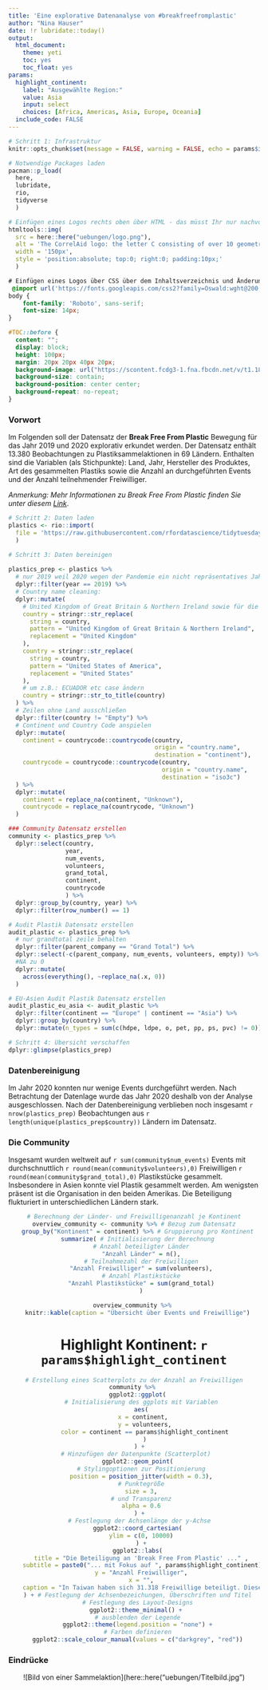 ```yaml
---
title: 'Eine explorative Datenanalyse von #breakfreefromplastic'
author: "Nina Hauser"
date: !r lubridate::today()
output:
  html_document:
    theme: yeti
    toc: yes
    toc_float: yes
params:
  highlight_continent: 
    label: "Ausgewählte Region:"
    value: Asia
    input: select
    choices: [Africa, Americas, Asia, Europe, Oceania]
  include_code: FALSE
---
```


```r
# Schritt 1: Infrastruktur
knitr::opts_chunk$set(message = FALSE, warning = FALSE, echo = params$include_code)

# Notwendige Packages laden
pacman::p_load(
  here,
  lubridate,
  rio,
  tidyverse
  )
```

```r
# Einfügen eines Logos rechts oben über HTML - das müsst Ihr nur nachvollziehen und gg. gegen Euer Logo austauschen
htmltools::img(
  src = here::here("uebungen/logo.png"), 
  alt = 'The CorrelAid logo: the letter C consisting of over 10 geometric shapes in various shades of green and blue. Below the C, the caption says "CorrelAid" and on a new line "Good causes. Better Effects"', 
  width = '150px',
  style = 'position:absolute; top:0; right:0; padding:10px;'
  )
```
```css
# Einfügen eines Logos über CSS über dem Inhaltsverzeichnis und Änderung der Schriftart und -Größe - das müsst Ihr nur nachvollziehen und gg. gegen Euer Logo austauschen
 @import url('https://fonts.googleapis.com/css2?family=Oswald:wght@200;300;400;500;600;700&family=Roboto:ital,wght@0,100;0,300;0,400;0,500;0,700;0,900;1,100;1,300;1,400;1,500;1,700;1,900&display=swap');
body {
    font-family: 'Roboto', sans-serif;
    font-size: 14px;
}

#TOC::before {
  content: "";
  display: block;
  height: 100px;
  margin: 20px 20px 40px 20px;
  background-image: url("https://scontent.fcdg3-1.fna.fbcdn.net/v/t1.18169-9/20031676_520821741582625_1836577132858524693_n.jpg?_nc_cat=111&ccb=1-5&_nc_sid=09cbfe&_nc_ohc=fLcn5Y3YSR8AX-n5WNi&_nc_ht=scontent.fcdg3-1.fna&oh=183ff5078679b802f68e62b1fb4cf165&oe=61BDDC60");
  background-size: contain;
  background-position: center center;
  background-repeat: no-repeat;
}
```

\newpage

### Vorwort  
Im Folgenden soll der Datensatz der **Break Free From Plastic** Bewegung für das Jahr 2019 und 2020 explorativ erkundet werden. Der Datensatz enthält 13.380 Beobachtungen zu Plastiksammelaktionen in 69 Ländern. Enthalten sind die Variablen  (als Stichpunkte): Land, Jahr, Hersteller des Produktes, Art des gesammelten Plastiks sowie die Anzahl an durchgeführten Events und der Anzahl teilnehmender Freiwilliger.

*Anmerkung: Mehr Informationen zu Break Free From Plastic finden Sie unter diesem [Link](https://www.breakfreefromplastic.org/)*.
\newpage

```r
# Schritt 2: Daten laden
plastics <- rio::import(
  file = 'https://raw.githubusercontent.com/rfordatascience/tidytuesday/master/data/2021/2021-01-26/plastics.csv'
  )
```

```r
# Schritt 3: Daten bereinigen
 
plastics_prep <- plastics %>%
  # nur 2019 weil 2020 wegen der Pandemie ein nicht repräsentatives Jahr ist
  dplyr::filter(year == 2019) %>%
  # Country name cleaning:
  dplyr::mutate(
    # United Kingdom of Great Britain & Northern Ireland sowie für die USA
    country = stringr::str_replace(
      string = country,
      pattern = "United Kingdom of Great Britain & Northern Ireland",
      replacement = "United Kingdom"
    ),
    country = stringr::str_replace(
      string = country,
      pattern = "United States of America",
      replacement = "United States"
    ),
    # um z.B.: ECUADOR etc case ändern
    country = stringr::str_to_title(country)
  ) %>%
  # Zeilen ohne Land ausschließen
  dplyr::filter(country != "Empty") %>%
  # Continent und Country Code anspielen
  dplyr::mutate(
    continent = countrycode::countrycode(country,
                                         origin = "country.name",
                                         destination = "continent"),
    countrycode = countrycode::countrycode(country,
                                           origin = "country.name",
                                           destination = "iso3c")
  ) %>%
  dplyr::mutate(
    continent = replace_na(continent, "Unknown"),
    countrycode = replace_na(countrycode, "Unknown")
  )

### Community Datensatz erstellen
community <- plastics_prep %>%
  dplyr::select(country, 
                year, 
                num_events, 
                volunteers,
                grand_total, 
                continent, 
                countrycode
                ) %>%
  dplyr::group_by(country, year) %>%
  dplyr::filter(row_number() == 1)

# Audit Plastik Datensatz erstellen
audit_plastic <- plastics_prep %>%
  # nur grandtotal zeile behalten
  dplyr::filter(parent_company == "Grand Total") %>%
  dplyr::select(-c(parent_company, num_events, volunteers, empty)) %>%
  #NA zu 0
  dplyr::mutate(
    across(everything(), ~replace_na(.x, 0))
  )

# EU-Asien Audit Plastik Datensatz erstellen
audit_plastic_eu_asia <- audit_plastic %>%
  dplyr::filter(continent == "Europe" | continent == "Asia") %>%
  dplyr::group_by(country) %>%
  dplyr::mutate(n_types = sum(c(hdpe, ldpe, o, pet, pp, ps, pvc) != 0))
```

```r
# Schritt 4: Übersicht verschaffen
dplyr::glimpse(plastics_prep)
```

### Datenbereinigung
Im Jahr 2020 konnten nur wenige Events durchgeführt werden. Nach Betrachtung der Datenlage wurde das Jahr 2020 deshalb von der Analyse ausgeschlossen. Nach der Datenbereinigung verblieben noch insgesamt `r nrow(plastics_prep)` Beobachtungen aus `r length(unique(plastics_prep$country))` Ländern im Datensatz.
\newpage

### Die Community
Insgesamt wurden weltweit auf `r sum(community$num_events)` Events mit durchschnuttlich `r round(mean(community$volunteers),0)` Freiwilligen `r round(mean(community$grand_total),0)` Plastikstücke gesammelt. Insbesondere in Asien konnte viel Plastik gesammelt werden. Am wenigsten präsent ist die Organisation in den beiden Amerikas. Die Beteiligung flukturiert in unterschiedlichen Ländern stark.

<center>
```r
# Berechnung der Länder- und Freiwilligenanzahl je Kontinent
overview_community <- community %>% # Bezug zum Datensatz
  group_by("Kontinent" = continent) %>% # Gruppierung pro Kontinent
  summarize( # Initialisierung der Berechnung
    # Anzahl beteiligter Länder
    "Anzahl Länder" = n(),
    # Teilnahmezahl der Freiwilligen
    "Anzahl Freiwilliger" = sum(volunteers),
    # Anzahl Plastikstücke
    "Anzahl Plastikstücke" = sum(grand_total)
    )

overview_community %>% 
  knitr::kable(caption = "Übersicht über Events und Freiwillige")
```

# Highlight Kontinent: `r params$highlight_continent`

```r
# Erstellung eines Scatterplots zu der Anzahl an Freiwilligen
community %>% 
  ggplot2::ggplot(
    # Initialisierung des ggplots mit Variablen
    aes(
      x = continent, 
      y = volunteers,
      color = continent == params$highlight_continent
      )
    ) + 
  # Hinzufügen der Datenpunkte (Scatterplot) 
  ggplot2::geom_point(
    # Stylingoptionen zur Positionierung
    position = position_jitter(width = 0.3),
    # Punktegröße
    size = 3,
    # und Transparenz
    alpha = 0.6
    ) + 
   # Festlegung der Achsenlänge der y-Achse
  ggplot2::coord_cartesian(
    ylim = c(0, 10000)
    ) +
  ggplot2::labs(
    title = "Die Beteiligung an 'Break Free From Plastic' ..." ,
    subtitle = paste0("... mit Fokus auf ", params$highlight_continent),
    y = "Anzahl Freiwilliger",
    x = "",
    caption = "In Taiwan haben sich 31.318 Freiwillige beteiligt. Diese Beoachtung \nwurde zur Lesbarkeit des Graphen ausgeklammert. \nDatenquelle: TidyTuesday und BFFP"
  ) + # Festlegung der Achsenbezeichungen, Überschriften und Titel
  # Festlegung des Layout-Designs
  ggplot2::theme_minimal() + 
  # ausblenden der Legende
  ggplot2::theme(legend.position = "none") +
  # Farben definieren
  ggplot2::scale_colour_manual(values = c("darkgrey", "red"))

```
</center>

\newpage

### Eindrücke
<center>
![Bild von einer Sammelaktion](here::here("uebungen/Titelbild.jpg")
</center>